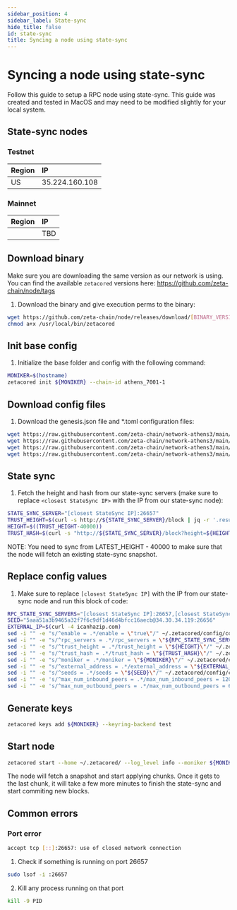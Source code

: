 ```yaml
---
sidebar_position: 4
sidebar_label: State-sync
hide_title: false
id: state-sync
title: Syncing a node using state-sync
---
```


# Syncing a node using state-sync

Follow this guide to setup a RPC node using state-sync.
This guide was created and tested in MacOS and may need to be modified slightly for your local system.

## State-sync nodes

### Testnet

| Region                      | IP             |
| :-------------------------- | :------------- |
| US                          | 35.224.160.108 |

### Mainnet

| Region                      | IP  |
| :-------------------------- | :-- |
|                             | TBD |

## Download binary
Make sure you are downloading the same version as our network is using.
You can find the available `zetacored` versions here: https://github.com/zeta-chain/node/tags

1. Download the binary and give execution perms to the binary:

```bash
wget https://github.com/zeta-chain/node/releases/download/[BINARY_VERSION]/zetacored-darwin-amd64 -O /usr/local/bin/zetacored
chmod a+x /usr/local/bin/zetacored
```

## Init base config

1. Initialize the base folder and config with the following command:

```bash
MONIKER=$(hostname)
zetacored init ${MONIKER} --chain-id athens_7001-1
```

## Download config files
1. Download the genesis.json file and *.toml configuration files:

```bash
wget https://raw.githubusercontent.com/zeta-chain/network-athens3/main/network_files/config/genesis.json -O ~/.zetacored/config/genesis.json
wget https://raw.githubusercontent.com/zeta-chain/network-athens3/main/network_files/config/config.toml -O ~/.zetacored/config/config.toml
wget https://raw.githubusercontent.com/zeta-chain/network-athens3/main/network_files/config/app.toml -O ~/.zetacored/config/app.toml
wget https://raw.githubusercontent.com/zeta-chain/network-athens3/main/network_files/config/client.toml -O ~/.zetacored/config/client.toml
```

## State sync
1. Fetch the height and hash from our state-sync servers (make sure to replace `<closest StateSync IP>` with the IP from our state-sync node):
```bash
STATE_SYNC_SERVER="[closest StateSync IP]:26657"
TRUST_HEIGHT=$(curl -s http://${STATE_SYNC_SERVER}/block | jq -r '.result.block.header.height')
HEIGHT=$((TRUST_HEIGHT-40000))
TRUST_HASH=$(curl -s "http://${STATE_SYNC_SERVER}/block?height=${HEIGHT}" | jq -r '.result.block_id.hash')
```

NOTE: You need to sync from LATEST_HEIGHT - 40000 to make sure that the node will fetch an existing state-sync snapshot.

## Replace config values
1. Make sure to replace `[closest StateSync IP]` with the IP from our state-sync node and run this block of code:
```bash
RPC_STATE_SYNC_SERVERS="[closest StateSync IP]:26657,[closest StateSync IP]:26657"
SEED="5aaa51a3b9465a32f7f6c9df1d46d4bfcc16aecb@34.30.34.119:26656"
EXTERNAL_IP=$(curl -4 icanhazip.com)
sed -i "" -e "s/^enable = .*/enable = \"true\"/" ~/.zetacored/config/config.toml &&
sed -i "" -e "s/^rpc_servers = .*/rpc_servers = \"${RPC_STATE_SYNC_SERVERS}\"/" ~/.zetacored/config/config.toml &&
sed -i "" -e "s/^trust_height = .*/trust_height = \"${HEIGHT}\"/" ~/.zetacored/config/config.toml &&
sed -i "" -e "s/^trust_hash = .*/trust_hash = \"${TRUST_HASH}\"/" ~/.zetacored/config/config.toml &&
sed -i "" -e "s/^moniker = .*/moniker = \"${MONIKER}\"/" ~/.zetacored/config/config.toml &&
sed -i "" -e "s/^external_address = .*/external_address = \"${EXTERNAL_IP}\"/" ~/.zetacored/config/config.toml &&
sed -i "" -e "s/^seeds = .*/seeds = \"${SEED}\"/" ~/.zetacored/config/config.toml &&
sed -i "" -e 's/^max_num_inbound_peers = .*/max_num_inbound_peers = 120/' ~/.zetacored/config/config.toml &&
sed -i "" -e 's/^max_num_outbound_peers = .*/max_num_outbound_peers = 60/' ~/.zetacored/config/config.toml
```

## Generate keys
```bash
zetacored keys add ${MONIKER} --keyring-backend test
```

## Start node
```bash
zetacored start --home ~/.zetacored/ --log_level info --moniker ${MONIKER} --rpc.laddr tcp://0.0.0.0:26657 --minimum-gas-prices 1.0azeta "--grpc.enable=true"
```
The node will fetch a snapshot and start applying chunks. Once it gets to the last chunk, it will take a few more minutes to finish the state-sync and start commiting new blocks.

## Common errors
### Port error
```bash
accept tcp [::]:26657: use of closed network connection
```

1. Check if something is running on port 26657 
```bash
sudo lsof -i :26657
```

2. Kill any process running on that port 
```bash
kill -9 PID
```